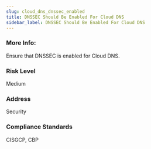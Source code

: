 ```yaml
---
slug: cloud_dns_dnssec_enabled
title: DNSSEC Should Be Enabled For Cloud DNS
sidebar_label: DNSSEC Should Be Enabled For Cloud DNS
---
```


### More Info:

Ensure that DNSSEC is enabled for Cloud DNS.

### Risk Level

Medium

### Address

Security

### Compliance Standards

CISGCP, CBP

